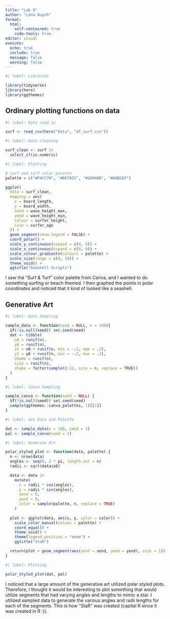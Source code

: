 ```yaml
---
title: "Lab 9"
author: "Lana Huynh"
format: 
  html: 
    self-contained: true
    code-tools: true
editor: visual
execute: 
  echo: true
  include: true
  message: false
  warning: false
---
```


```r
#| label: Libraries

library(tidyverse)
library(here)
library(ggthemes)
```

## Ordinary plotting functions on data

```r
#| label: Data read in

surf <- read_csv(here("Data", "df_surf.csv"))
```

```r
#| label: Data cleaning

surf_clean <- surf |>
  select_if(is.numeric)
```

```r
#| label: Plotting

# surf and turf color palette
palette = c("#F4CC70", "#DE7A22", "#20948B", "#6AB187")

ggplot(
  data = surf_clean,
  mapping = aes(
    x = board_length,
    y = board_width,
    xend = wave_height_max,
    yend = wave_height_min,
    colour = surfer_height,
    size = surfer_age
  )) + 
  geom_segment(show.legend = FALSE) +
  coord_polar() +
  scale_y_continuous(expand = c(0, 0)) +
  scale_x_continuous(expand = c(0, 0)) + 
  scale_colour_gradientn(colours = palette) +
  scale_size(range = c(0, 10)) + 
  theme_void() +
  ggtitle("Seashell Scripts")
```

I saw the "Surf & Turf" color palette from Canva, and I wanted to do something surfing or beach themed. I then graphed the points in polar coordinates and noticed that it kind of looked like a seashell.

## Generative Art

```r
#| label: Data Sampling

sample_data <- function(seed = NULL, n = 100){
  if(!is.null(seed)) set.seed(seed)
  dat <- tibble(
    x0 = runif(n),
    y0 = runif(n),
    x1 = x0 + runif(n, min = -.2, max = .2),
    y1 = y0 + runif(n, min = -.2, max = .2),
    shade = runif(n), 
    size = runif(n),
    shape = factor(sample(0:22, size = n, replace = TRUE))
  )
}
```

```r
#| label: Canva Sampling

sample_canva <- function(seed = NULL) {
  if(!is.null(seed)) set.seed(seed)
  sample(ggthemes::canva_palettes, 1)[[1]]
}
```

```r
#| label: Get Data and Palette

dat <- sample_data(n = 100, seed = 1)
pal <- sample_canva(seed = 1)
```

```r
#| label: Generate Art

polar_styled_plot <- function(data, palette) {
  n <- nrow(data)
  angles <- seq(0, 2 * pi, length.out = n)
  radii <- sqrt(data$x0)

  data <- data |>
    mutate(
      x = radii * cos(angles),
      y = radii * sin(angles),
      xend = 0,
      yend = 0,
      color = sample(palette, n, replace = TRUE)
    )
  
  plot <- ggplot(data, aes(x, y, color = color)) +
    scale_color_manual(values = palette) +
    coord_equal() +
    theme_void() +
    theme(legend.position = "none") +
    ggtitle("StaR")

  return(plot + geom_segment(aes(xend = xend, yend = yend), size = 2))
}
```

```r
#| label: Plotting

polar_styled_plot(dat, pal)
```

I noticed that a large amount of the generative art utilized polar styled plots. Therefore, I thought it would be interesting to plot something that would utilize segments that had varying angles and lengths to mimic a star. I utilized sampled data to generate the various angles and radii lengths for each of the segments. This is how "StaR" was created (capital R since it was created in R :)).
